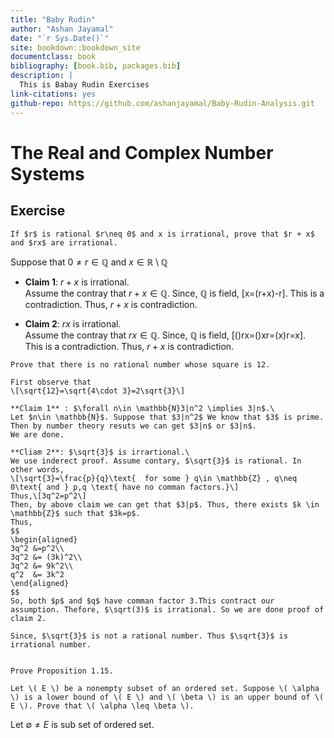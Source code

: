 --- 
title: "Baby Rudin"
author: "Ashan Jayamal"
date: "`r Sys.Date()`"
site: bookdown::bookdown_site
documentclass: book
bibliography: [book.bib, packages.bib]
description: |
  This is Babay Rudin Exercises
link-citations: yes
github-repo: https://github.com/ashanjayamal/Baby-Rudin-Analysis.git
---

# The Real and Complex Number Systems

## Exercise

```{exercise}
If $r$ is rational $r\neq 0$ and x is irrational, prove that $r + x$ and $rx$ are irrational.
```
Suppose that  $0 \neq r \in \mathbb{Q}$ and $x\in \mathbb{R}\setminus \mathbb{Q}$

- **Claim 1**: $r+x$ is irrational.\
Assume the contray that $r+x\in \mathbb{Q}$. Since, $\mathbb{Q}$ is field,
\[x=(r+x)-r\in \mathbb{Q}\]. This is a contradiction. Thus, $r+x$ is contradiction.

- **Claim 2**: $rx$ is irrational.\
Assume the contray that $rx\in \mathbb{Q}$. Since, $\mathbb{Q}$ is field,
\[\left(\frac{1}{x}\right)rx=\left(\frac{1}{x}\right)xr=\left(\frac{1}{x}x\right)r=x\in \mathbb{Q}\]. This is a contradiction. Thus, $r+x$ is contradiction.

```{exercise,name="1:R2"}
Prove that there is no rational number whose square is 12.
```

```{proof}
First observe that 
\[\sqrt{12}=\sqrt{4\cdot 3}=2\sqrt{3}\]

**Claim 1** : $\forall n\in \mathbb{N}3|n^2 \implies 3|n$.\
Let $n\in \mathbb{N}$. Suppose that $3|n^2$ We know that $3$ is prime. Then by number theory resuts we can get $3|n$ or $3|n$.
We are done.

**Cliam 2**: $\sqrt{3}$ is irrartional.\
We use inderect proof. Assume contary, $\sqrt{3}$ is rational. In other words,
\[\sqrt{3}=\frac{p}{q}\text{  for some } q\in \mathbb{Z} , q\neq 0\text{ and } p,q \text{ have no comman factors.}\]
Thus,\[3q^2=p^2\]
Then, by above claim we can get that $3|p$. Thus, there exists $k \in \mathbb{Z}$ such that $3k=p$. 
Thus, 
$$
\begin{aligned}
3q^2 &=p^2\\
3q^2 &= (3k)^2\\
3q^2 &= 9k^2\\
q^2  &= 3k^2
\end{aligned}
$$
So, both $p$ and $q$ have comman factor 3.This contract our assumption. Thefore, $\sqrt(3)$ is irrational. So we are done proof of claim 2.

Since, $\sqrt{3}$ is not a rational number. Thus $\sqrt{3}$ is irrational number. 


```

```{exercise}
Prove Proposition 1.15.
```

```{exercise}
Let \( E \) be a nonempty subset of an ordered set. Suppose \( \alpha \) is a lower bound of \( E \) and \( \beta \) is an upper bound of \( E \). Prove that \( \alpha \leq \beta \).
```


Let $\emptyset \neq E$ is sub set of ordered set. 

